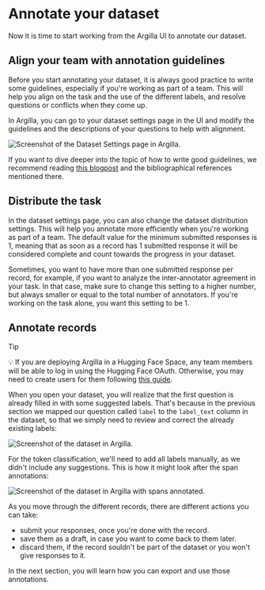 # Annotate your dataset

Now it is time to start working from the Argilla UI to annotate our dataset. 

## Align your team with annotation guidelines

Before you start annotating your dataset, it is always good practice to write some guidelines, especially if you're working as part of a team. This will help you align on the task and the use of the different labels, and resolve questions or conflicts when they come up.

In Argilla, you can go to your dataset settings page in the UI and modify the guidelines and the descriptions of your questions to help with alignment.

<img src="https://huggingface.co/datasets/huggingface-course/documentation-images/resolve/main/en/chapter10/argilla_dataset_settings.png" alt="Screenshot of the Dataset Settings page in Argilla."/>

If you want to dive deeper into the topic of how to write good guidelines, we recommend reading [this blogpost](https://argilla.io/blog/annotation-guidelines-practices) and the bibliographical references mentioned there.

## Distribute the task

In the dataset settings page, you can also change the dataset distribution settings. This will help you annotate more efficiently when you're working as part of a team. The default value for the minimum submitted responses is 1, meaning that as soon as a record has 1 submitted response it will be considered complete and count towards the progress in your dataset.

Sometimes, you want to have more than one submitted response per record, for example, if you want to analyze the inter-annotator agreement in your task. In that case, make sure to change this setting to a higher number, but always smaller or equal to the total number of annotators. If you're working on the task alone, you want this setting to be 1.

## Annotate records

>[!TIP]
>💡 If you are deploying Argilla in a Hugging Face Space, any team members will be able to log in using the Hugging Face OAuth. Otherwise, you may need to create users for them following [this guide](https://docs.argilla.io/latest/how_to_guides/user/).

When you open your dataset, you will realize that the first question is already filled in with some suggested labels. That's because in the previous section we mapped our question called `label` to the `label_text` column in the dataset, so that we simply need to review and correct the already existing labels:

<img src="https://huggingface.co/datasets/huggingface-course/documentation-images/resolve/main/en/chapter10/argilla_initial%20dataset.png" alt="Screenshot of the dataset in Argilla."/>

For the token classification, we'll need to add all labels manually, as we didn't include any suggestions. This is how it might look after the span annotations:

<img src="https://huggingface.co/datasets/huggingface-course/documentation-images/resolve/main/en/chapter10/argilla_dataset_with_spans.png" alt="Screenshot of the dataset in Argilla with spans annotated."/>

As you move through the different records, there are different actions you can take: 
- submit your responses, once you're done with the record.
- save them as a draft, in case you want to come back to them later.
- discard them, if the record souldn't be part of the dataset or you won't give responses to it.

In the next section, you will learn how you can export and use those annotations.
